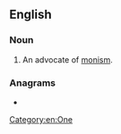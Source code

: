 ==English==

===Noun===
{{en-noun}}

# An advocate of [[monism]].

===Anagrams===
* {{anagrams|en|inmost}}

[[Category:en:One]]